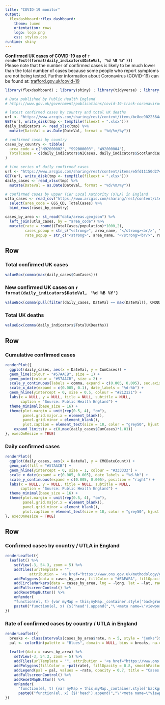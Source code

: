 ```yaml
---
title: "COVID-19 monitor"
output: 
  flexdashboard::flex_dashboard:
    theme: lumen
    orientation: rows
    logo: logo.png
    css: styles.css
runtime: shiny
---
```


<strong>Confirmed UK cases of COVID-19 as of `r renderText({format(daily_indicators$DateVal, '%d %B %Y')})`</strong><br/>Please note that the number of confirmed cases is likely to be much lower than the total number of cases because some people who report symptoms are not being tested. Further information about Coronavirus (COVID-19) can be found at: <a href="https://www.trafford.gov.uk/covid-19" target="_blank">trafford.gov.uk/covid-19</a>

```r
library(flexdashboard) ; library(shiny) ; library(tidyverse) ; library(httr) ; library(readxl) ;  library(sf) ;  library(htmlwidgets) ; library(htmltools) ; library(leaflet) ; library(leaflet.extras) ; library(DT) ; library(scales) ; library(classInt)

# Data published by Public Health England 
# https://www.gov.uk/government/publications/covid-19-track-coronavirus-cases

# latest confirmed cases by country and total UK deaths
url <- "https://www.arcgis.com/sharing/rest/content/items/bc8ee90225644ef7a6f4dd1b13ea1d67/data"
GET(url, write_disk(tmp <- tempfile(fileext = ".xlsx")))
daily_indicators <- read_xlsx(tmp) %>% 
  mutate(DateVal = as.Date(DateVal, format = "%d/%m/%y"))

# confirmed cases by country
cases_by_country <- tibble(
  area_code = c("N92000002", "S92000003", "W92000004"),
  TotalCases = c(daily_indicators$NICases, daily_indicators$ScotlandCases, daily_indicators$WalesCases)
)

# time series of daily confirmed cases
url <- "https://www.arcgis.com/sharing/rest/content/items/e5fd11150d274bebaaf8fe2a7a2bda11/data"
GET(url, write_disk(tmp <- tempfile(fileext = ".xlsx")))
daily_cases <- read_xlsx(tmp) %>% 
  mutate(DateVal = as.Date(DateVal, format = "%d/%m/%y"))

# confirmed cases by Upper Tier Local Authority (UTLA) in England
utla_cases <- read_csv("https://www.arcgis.com/sharing/rest/content/items/b684319181f94875a6879bbc833ca3a6/data") %>% 
  select(area_code = GSS_CD, TotalCases) %>% 
  bind_rows(cases_by_country)

cases_by_area <- st_read("data/areas.geojson") %>% 
  left_join(utla_cases, by = "area_code") %>%
  mutate(rate = round((TotalCases/population)*1000,2),
         cases_popup = str_c("<strong>", area_name, "</strong><br/>", TotalCases, " cases") %>% map(HTML),
         rate_popup = str_c("<strong>", area_name, "</strong><br/>", rate, " cases per 1,000 population") %>% map(HTML))
```

Row
-----------------------------------------------------------------------

### Total confirmed UK cases
```r
valueBox(comma(max(daily_cases$CumCases)))
```

### New confirmed UK cases on `r format(daily_indicators$DateVal, '%d %B %Y')`
```r
valueBox(comma(pull(filter(daily_cases, DateVal == max(DateVal)), CMODateCount)))
```

### Total UK deaths
```r
valueBox(comma(daily_indicators$TotalUKDeaths))
```

Row
-------------------------------------

### Cumulative confirmed cases
```r
renderPlot({
  ggplot(daily_cases, aes(x = DateVal, y = CumCases)) +
  geom_line(colour = "#57AACB", size = 1) +
  geom_point(colour = "#57AACB", size = 2) +
  scale_y_continuous(labels = comma, expand = c(0.005, 0.005), sec.axis = sec_axis(~ ., breaks = max(daily_cases$CumCases), labels = comma)) +
  scale_x_date(expand = c(0.005, 0.1), date_labels = "%d-%b") +
  geom_hline(yintercept = 0, size = 0.5, colour = "#212121") +
  labs(x = NULL, y = NULL, title = NULL, subtitle = NULL,
       caption = "Source: Public Health England") +
  theme_minimal(base_size = 16) +
  theme(plot.margin = unit(rep(0.5, 4), "cm"),
        panel.grid.major.x = element_blank(),
        panel.grid.minor = element_blank(),
        plot.caption = element_text(size = 10, color = "grey50", hjust = 1, margin = margin(t = 15))) +
    expand_limits(y = c(0,max(daily_cases$CumCases)*1.01))
}, execOnResize = TRUE)
```

### Daily confirmed cases
```r
renderPlot({
  ggplot(daily_cases, aes(x = DateVal, y = CMODateCount)) +
  geom_col(fill = "#57AACB") +
  geom_hline(yintercept = 0, size = 1, colour = "#333333") +
  scale_x_date(expand = c(0.005, 0.005), date_labels = "%d-%b") +
  scale_y_continuous(expand = c(0.005, 0.005), position = "right") +
  labs(x = NULL, y = NULL, title = NULL, subtitle = NULL,
       caption = "Source: Public Health England") +
  theme_minimal(base_size = 16) +
  theme(plot.margin = unit(rep(0.5, 4), "cm"),
        panel.grid.major.x = element_blank(),
        panel.grid.minor = element_blank(),
        plot.caption = element_text(size = 10, color = "grey50", hjust = 1, margin = margin(t = 15))) 
}, execOnResize = TRUE)
```

Row {data-height=700}
-------------------------------------

### Confirmed cases by country / UTLA in England
```r
renderLeaflet({
  leaflet() %>%
    setView(-3, 54.3, zoom = 5) %>% 
    addTiles(urlTemplate = "",
           attribution = '<a href="https://www.ons.gov.uk/methodology/geography/licences">Contains OS data © Crown copyright and database right (2020)</a> | Data: <a href="https://www.gov.uk/government/publications/covid-19-track-coronavirus-cases" target="_blank">Public Health England</a>') %>%
    addPolygons(data = cases_by_area, fillColor = "#EAEAEA", fillOpacity = 0.3, weight = 1, color = "#bdbdbd") %>% 
    addCircleMarkers(data = cases_by_area, lng = ~long, lat = ~lat, radius = ~sqrt(TotalCases), fillColor = "#57AACB", fillOpacity = 0.8, weight = 1, color = "#FFFFFF", opacity = 1, label = ~cases_popup) %>% 
    addFullscreenControl() %>% 
    addResetMapButton() %>% 
    onRender(
    "function(el, t) {var myMap = this;myMap._container.style['background'] = '#ffffff';}",
    paste0("function(el, x) {$('head').append(","\'<meta name=\"viewport\" content=\"width=device-width, initial-scale=1.0\">\'",");}"))
})
```

### Rate of confirmed cases by country / UTLA in England
```r
renderLeaflet({
  breaks <- classIntervals(cases_by_area$rate, n = 5, style = "jenks")$brks
  pal <- colorBin(palette = "Blues", domain = NULL, bins = breaks, na.color = "#FFFFFF")
  
  leaflet(data = cases_by_area) %>%
    setView(-3, 54.3, zoom = 5) %>% 
    addTiles(urlTemplate = "", attribution = '<a href="https://www.ons.gov.uk/methodology/geography/licences">Contains OS data © Crown copyright and database right (2020)</a> | Data: <a href="https://www.gov.uk/government/publications/covid-19-track-coronavirus-cases" target="_blank">Public Health England</a>') %>%
    addPolygons(fillColor = ~pal(rate), fillOpacity = 0.8, smoothFactor = 0.5, stroke = TRUE, weight = 1, color = "#bdbdbd", opacity = 1, label = ~rate_popup, labelOptions = labelOptions(style = list("font-weight" = "normal", padding = "3px 8px"), textsize = "15px", direction = "auto"), highlightOptions = highlightOptions(color = "white", weight = 2, bringToFront = TRUE)) %>% 
    addLegend(pal = pal, values = ~rate, opacity = 0.7, title = "Cases per 1,000 population", position = "bottomright") %>% 
    addFullscreenControl() %>% 
    addResetMapButton() %>% 
    onRender(
      "function(el, t) {var myMap = this;myMap._container.style['background'] = '#ffffff';}",
      paste0("function(el, x) {$('head').append(","\'<meta name=\"viewport\" content=\"width=device-width, initial-scale=1.0\">\'",");}"))
})
```
